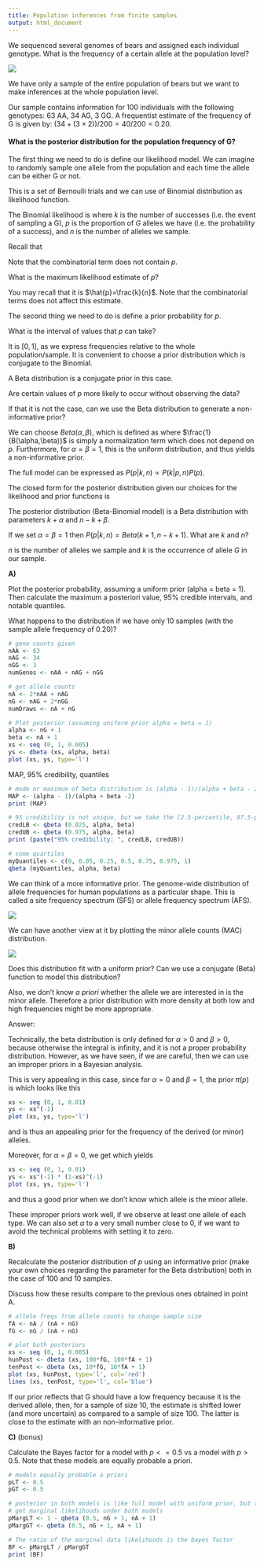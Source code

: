 ```yaml
---
title: Population inferences from finite samples 
output: html_document
---
```


We sequenced several genomes of bears and assigned each individual genotype.
What is the frequency of a certain allele at the population level?

![](Images/BrownBear.jpg)

We have only a sample of the entire population of bears but we want to make inferences at the whole population level.

Our sample contains information for 100 individuals with the following genotypes: 63 AA, 34 AG, 3 GG.
A frequentist estimate of the frequency of G is given by: $(34+(3\times2))/200=40/200=0.20$.

#### What is the posterior distribution for the population frequency of G?

The first thing we need to do is define our likelihood model.
We can imagine to randomly sample one allele from the population and each time the allele can be either G or not.

This is a set of Bernoulli trials and we can use of Binomial distribution as likelihood function.

The Binomial likelihood is
\begin{equation}
     P(k|p,n) = ( \genfrac{}{}{0pt}{}{n}{k} ) p^k(1-p)^{n-k}
\end{equation}
where $k$ is the number of successes (i.e. the event of sampling a G), $p$ is the proportion of $G$ alleles we have (i.e. the probability of a success), and $n$ is the number of alleles we sample.

Recall that
\begin{equation}
    (\genfrac{}{}{0pt}{}{n}{k}) = \frac{n!}{k!(n-k)!}
\end{equation}

Note that the combinatorial term does not contain $p$.

What is the maximum likelihood estimate of $p$?

You may recall that it is $\hat{p}=\frac{k}{n}$.
Note that the combinatorial terms does not affect this estimate.

The second thing we need to do is define a prior probability for $p$.

What is the interval of values that $p$ can take?

It is $[0,1]$, as we express frequencies relative to the whole population/sample.
It is convenient to choose a prior distribution which is conjugate to the Binomial.

A Beta distribution is a conjugate prior in this case.

Are certain values of $p$ more likely to occur without observing the data?

If that it is not the case, can we use the Beta distribution to generate a non-informative prior?

We can choose $Beta(\alpha,\beta)$, which is defined as
\begin{equation}
    P(p) = \frac{1}{B(\alpha,\beta)} p^{\alpha-1}(1-p)^{\beta-1}
\end{equation}
where $\frac{1}{B(\alpha,\beta)}$ is simply a normalization term which does not depend on $p$. 
Furthermore, for $\alpha = \beta = 1$, this is the uniform distribution, and thus yields a non-informative prior.

The full model can be expressed as $P(p|k,n) \propto P(k|p,n)P(p)$.

The closed form for the posterior distribution given our choices for the likelihood and prior functions is

\begin{equation}
    P(p|k,n) \propto p^{k+\alpha-1}(1-p)^{n-k+\beta-1}
\end{equation}

The posterior distribution (Beta-Binomial model) is a Beta distribution with parameters $k+\alpha$ and $n-k+\beta$.

If we set $\alpha=\beta=1$ then $P(p|k,n)=Beta(k+1,n-k+1)$.
What are $k$ and $n$?

$n$ is the number of alleles we sample and $k$ is the occurrence of allele $G$ in our sample.

__A)__ 

Plot the posterior probability, assuming a uniform prior (alpha = beta = 1). Then calculate the maximum a posteriori value, 95\% credible intervals, and notable quantiles. 

What happens to the distribution if we have only 10 samples (with the sample allele frequency of 0.20)?

```r
# geno counts given
nAA <- 63
nAG <- 34
nGG <- 3
numGenos <- nAA + nAG + nGG

# get allele counts
nA <- 2*nAA + nAG
nG <- nAG + 2*nGG
numDraws <- nA + nG

# Plot posterior (assuming uniform prior alpha = beta = 1)
alpha <- nG + 1
beta <- nA + 1
xs <- seq (0, 1, 0.005)
ys <- dbeta (xs, alpha, beta)
plot (xs, ys, type='l')
```

MAP, 95% credibility, quantiles
```r
# mode or maximum of beta distribution is (alpha - 1)/(alpha + beta - 2) [from wikipedia]
MAP <- (alpha - 1)/(alpha + beta -2)
print (MAP)

# 95 credibility is not unique, but we take the [2.5-percentile, 97.5-percentile]
credLB <- qbeta (0.025, alpha, beta)
credUB <- qbeta (0.975, alpha, beta)
print (paste("95% credibility: ", credLB, credUB))

# some quartiles
myQuantiles <- c(0, 0.05, 0.25, 0.5, 0.75, 0.975, 1)
qbeta (myQuantiles, alpha, beta)
```

We can think of a more informative prior.
The genome-wide distribution of allele frequencies for human populations as a particular shape. This is called a site frequency spectrum (SFS) or allele frequency spectrum (AFS).

![](Images/AFS.png)

We can have another view at it by plotting the minor allele counts (MAC) distribution.

![](Images/MAC.png)

Does this distribution fit with a uniform prior?
Can we use a conjugate (Beta) function to model this distribution?

Also, we don't know _a priori_ whether the allele we are interested in is the minor allele.
Therefore a prior distribution with more density at both low and high frequencies might be more appropriate.

Answer:

Technically, the beta distribution is only defined for $\alpha > 0$ and $\beta > 0$, because otherwise the integral is infinity, and it is not a proper probability distribution. However, as we have seen, if we are careful, then we can use an improper priors in a Bayesian analysis.

This is very appealing in this case, since for $\alpha = 0$ and $\beta = 1$, the prior $\pi(p)$ is
\begin{equation}
  \pi(p) \propto p^{-1}
\end{equation}
which looks like this
```r
xs <- seq (0, 1, 0.01)
ys <- xs^(-1)
plot (xs, ys, type='l')
```

and is thus an appealing prior for the frequency of the derived (or minor) alleles.

Moreover, for $\alpha = \beta = 0$, we get
\begin{equation}
  \pi(p) \propto p^{-1}(1-p)^{-1}
\end{equation}
which yields
```r
xs <- seq (0, 1, 0.01)
ys <- xs^(-1) * (1-xs)^(-1)
plot (xs, ys, type='l')
```

and thus a good prior when we don't know which allele is the minor allele.

These improper priors work well, if we observe at least one allele of each type. We can also set $\alpha$ to a very small number close to 0, if we want to avoid the technical problems with setting it to zero.
 
 __B)__

Recalculate the posterior distribution of $p$ using an informative prior (make your own
choices regarding the parameter for the Beta distribution) both in the case of 100 and 10 samples.

Discuss how these results compare to the previous ones obtained in point A.

```r
# allele freqs from allele counts to change sample size
fA <- nA / (nA + nG)
fG <- nG / (nA + nG)

# plot both posteriors
xs <- seq (0, 1, 0.005)
hunPost <- dbeta (xs, 100*fG, 100*fA + 1)
tenPost <- dbeta (xs, 10*fG, 10*fA + 1)
plot (xs, hunPost, type='l', col='red')
lines (xs, tenPost, type='l', col='blue')
```

If our prior reflects that G should have a low frequency because it is the derived allele, then, for a sample of size 10, the estimate is shifted lower (and more uncertain) as compared to a sample of size 100. The latter is close to the estimate with an non-informative prior.

__C)__ (bonus)

Calculate the Bayes factor for a model with $p<=0.5$ vs a model with $p>0.5$. Note that these models are equally probable a priori.

```r
# models equally probable a priori
pLT <- 0.5
pGT <- 0.5

# posterior in both models is like full model with uniform prior, but then restricted to <0.5 or >0.5
# get marginal likelihoods under both models
pMargLT <- 1 - qbeta (0.5, nG + 1, nA + 1)
pMargGT <- qbeta (0.5, nG + 1, nA + 1)

# The ratio of the marginal data likelihoods is the bayes factor
BF <- pMargLT / pMargGT
print (BF)
```

